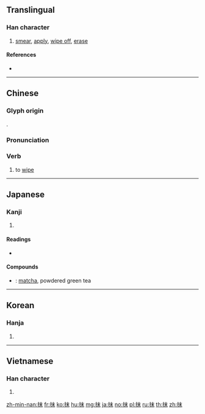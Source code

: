 {{character info/new}}
==Translingual==

===Han character===
{{Han char|rn=64|rad=手|as=05|sn=8|four=55090|canj=QDJ|ids=⿰扌末}}

# [[smear]], [[apply]], [[wipe off]], [[erase]]

====References====
* {{Han ref|kx=0424.040|dkj=11926|dj=0771.160|hdz=31847.080|uh=62B9|ud=25273|bh=A9D9|bd=43481}}

----

==Chinese==
{{zh-forms}}

===Glyph origin===
{{Han etym}}
{{Han compound|手|末|alt1=扌|ls=psc|c1=s|c2=p}}.

===Pronunciation===
{{zh-pron
|m=mǒ |ma=Zh-mo.ogg
|c=maat3,mut3,mut6
|h=pfs=mat
|md=
|mn=boah
|w=
|mc=y
|oc=y
|cat=v
}}

===Verb===
{{zh-verb}}

# to [[wipe]]

----

==Japanese==

===Kanji===
{{ja-kanji|grade=c|rs=手05}}

# {{defn|lang=ja|sort=手05}}

====Readings====
* {{ja-readings|goon=[[まつ]] (matsu), [[まち]] (machi)|kanon=[[ばつ]] (batsu)|toon=[[も]] (mo)|kun=[[する]] (suru)}}

====Compounds====
* {{ja-r|抹茶|まっちゃ}}: [[matcha]], powdered green tea

----

==Korean==

===Hanja===
{{ko-hanja|hangeul=말|eumhun=|rv=mal|mr=mal|y=mal}}

# {{defn|lang=ko|sort=手05}}

----

==Vietnamese==

===Han character===
{{vi-hantu|[[mạt]]|rs=手05}}

# {{defn|lang=vi|sort=手05}}

[[zh-min-nan:抹]]
[[fr:抹]]
[[ko:抹]]
[[hu:抹]]
[[mg:抹]]
[[ja:抹]]
[[no:抹]]
[[pl:抹]]
[[ru:抹]]
[[th:抹]]
[[zh:抹]]